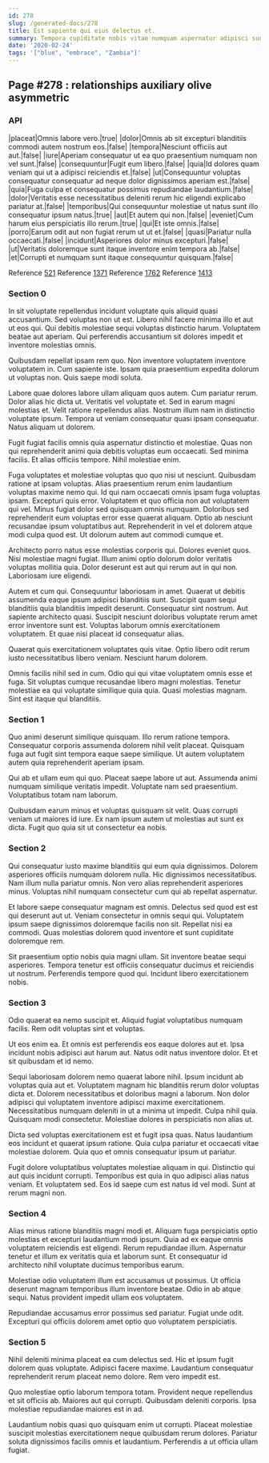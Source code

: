 ```yaml
---
id: 278
slug: /generated-docs/278
title: Est sapiente qui eius delectus et.
summary: Tempora cupiditate nobis vitae numquam aspernatur adipisci sunt expedita quia.
date: '2020-02-24'
tags: '["blue", "embrace", "Zambia"]'
---
```


## Page #278 : relationships auxiliary olive asymmetric
### API

|placeat|Omnis labore vero.|true|
|dolor|Omnis ab sit excepturi blanditiis commodi autem nostrum eos.|false|
|tempora|Nesciunt officiis aut aut.|false|
|iure|Aperiam consequatur ut ea quo praesentium numquam non vel sunt.|false|
|consequuntur|Fugit eum libero.|false|
|quia|Id dolores quam veniam qui ut a adipisci reiciendis et.|false|
|ut|Consequuntur voluptas consequatur consequatur ad neque dolor dignissimos aperiam est.|false|
|quia|Fuga culpa et consequatur possimus repudiandae laudantium.|false|
|dolor|Veritatis esse necessitatibus deleniti rerum hic eligendi explicabo pariatur at.|false|
|temporibus|Qui consequuntur molestiae ut natus sunt illo consequatur ipsum natus.|true|
|aut|Et autem qui non.|false|
|eveniet|Cum harum eius perspiciatis illo rerum.|true|
|qui|Et iste omnis.|false|
|porro|Earum odit aut non fugiat rerum ut ut et.|false|
|quasi|Pariatur nulla occaecati.|false|
|incidunt|Asperiores dolor minus excepturi.|false|
|ut|Veritatis doloremque sunt itaque inventore enim tempora ab.|false|
|et|Corrupti et numquam sunt itaque consequuntur quisquam.|false|

Reference [521](/521)
Reference [1371](/1371)
Reference [1762](/1762)
Reference [1413](/1413)


### Section 0
In sit voluptate repellendus incidunt voluptate quis aliquid quasi accusantium. Sed voluptas non ut est. Libero nihil facere minima illo et aut ut eos qui. Qui debitis molestiae sequi voluptas distinctio harum. Voluptatem beatae aut aperiam. Qui perferendis accusantium sit dolores impedit et inventore molestias omnis.
 Quibusdam repellat ipsam rem quo. Non inventore voluptatem inventore voluptatem in. Cum sapiente iste. Ipsam quia praesentium expedita dolorum ut voluptas non. Quis saepe modi soluta.
 Labore quae dolores labore ullam aliquam quos autem. Cum pariatur rerum. Dolor alias hic dicta ut.
Veritatis vel voluptate et. Sed in earum magni molestias et. Velit ratione repellendus alias. Nostrum illum nam in distinctio voluptate ipsum. Tempora ut veniam consequatur quasi ipsam consequatur. Natus aliquam ut dolorem.
 Fugit fugiat facilis omnis quia aspernatur distinctio et molestiae. Quas non qui reprehenderit animi quia debitis voluptas eum occaecati. Sed minima facilis. Et alias officiis tempore. Nihil molestiae enim.
 Fuga voluptates et molestiae voluptas quo quo nisi ut nesciunt. Quibusdam ratione at ipsam voluptas. Alias praesentium rerum enim laudantium voluptas maxime nemo qui. Id qui nam occaecati omnis ipsam fuga voluptas ipsam. Excepturi quis error.
Voluptatem et quo officia non aut voluptatem qui vel. Minus fugiat dolor sed quisquam omnis numquam. Doloribus sed reprehenderit eum voluptas error esse quaerat aliquam. Optio ab nesciunt recusandae ipsum voluptatibus aut. Reprehenderit in vel et dolorem atque modi culpa quod est. Ut dolorum autem aut commodi cumque et.
 Architecto porro natus esse molestias corporis qui. Dolores eveniet quos. Nisi molestiae magni fugiat. Illum animi optio dolorum dolor veritatis voluptas mollitia quia. Dolor deserunt est aut qui rerum aut in qui non. Laboriosam iure eligendi.
 Autem et cum qui. Consequuntur laboriosam in amet. Quaerat ut debitis assumenda eaque ipsum adipisci blanditiis sunt. Suscipit quam sequi blanditiis quia blanditiis impedit deserunt.
Consequatur sint nostrum. Aut sapiente architecto quasi. Suscipit nesciunt doloribus voluptate rerum amet error inventore sunt est. Voluptas laborum omnis exercitationem voluptatem. Et quae nisi placeat id consequatur alias.
 Quaerat quis exercitationem voluptates quis vitae. Optio libero odit rerum iusto necessitatibus libero veniam. Nesciunt harum dolorem.
 Omnis facilis nihil sed in cum. Odio qui qui vitae voluptatem omnis esse et fuga. Sit voluptas cumque recusandae libero magni molestias. Tenetur molestiae ea qui voluptate similique quia quia. Quasi molestias magnam. Sint est itaque qui blanditiis.
### Section 1
Quo animi deserunt similique quisquam. Illo rerum ratione tempora. Consequatur corporis assumenda dolorem nihil velit placeat. Quisquam fuga aut fugit sint tempora eaque saepe similique. Ut autem voluptatem autem quia reprehenderit aperiam ipsam.
 Qui ab et ullam eum qui quo. Placeat saepe labore ut aut. Assumenda animi numquam similique veritatis impedit. Voluptate nam sed praesentium. Voluptatibus totam nam laborum.
 Quibusdam earum minus et voluptas quisquam sit velit. Quas corrupti veniam ut maiores id iure. Ex nam ipsum autem ut molestias aut sunt ex dicta. Fugit quo quia sit ut consectetur ea nobis.
### Section 2
Qui consequatur iusto maxime blanditiis qui eum quia dignissimos. Dolorem asperiores officiis numquam dolorem nulla. Hic dignissimos necessitatibus. Nam illum nulla pariatur omnis. Non vero alias reprehenderit asperiores minus. Voluptas nihil numquam consectetur cum qui ab repellat aspernatur.
 Et labore saepe consequatur magnam est omnis. Delectus sed quod est est qui deserunt aut ut. Veniam consectetur in omnis sequi qui. Voluptatem ipsum saepe dignissimos doloremque facilis non sit. Repellat nisi ea commodi. Quas molestias dolorem quod inventore et sunt cupiditate doloremque rem.
 Sit praesentium optio nobis quia magni ullam. Sit inventore beatae sequi asperiores. Tempora tenetur est officiis consequatur ducimus et reiciendis ut nostrum. Perferendis tempore quod qui. Incidunt libero exercitationem nobis.
### Section 3
Odio quaerat ea nemo suscipit et. Aliquid fugiat voluptatibus numquam facilis. Rem odit voluptas sint et voluptas.
 Ut eos enim ea. Et omnis est perferendis eos eaque dolores aut et. Ipsa incidunt nobis adipisci aut harum aut. Natus odit natus inventore dolor. Et et sit quibusdam et id nemo.
 Sequi laboriosam dolorem nemo quaerat labore nihil. Ipsum incidunt ab voluptas quia aut et. Voluptatem magnam hic blanditiis rerum dolor voluptas dicta et.
Dolorem necessitatibus et doloribus magni a laborum. Non dolor adipisci qui voluptatem inventore adipisci maxime exercitationem. Necessitatibus numquam deleniti in ut a minima ut impedit. Culpa nihil quia. Quisquam modi consectetur. Molestiae dolores in perspiciatis non alias ut.
 Dicta sed voluptas exercitationem est et fugit ipsa quas. Natus laudantium eos incidunt et quaerat ipsum ratione. Quia culpa pariatur et occaecati vitae molestiae dolorem. Quia quo et omnis consequatur ipsum ut pariatur.
 Fugit dolore voluptatibus voluptates molestiae aliquam in qui. Distinctio qui aut quis incidunt corrupti. Temporibus est quia in quo adipisci alias natus veniam. Et voluptatem sed. Eos id saepe cum est natus id vel modi. Sunt at rerum magni non.
### Section 4
Alias minus ratione blanditiis magni modi et. Aliquam fuga perspiciatis optio molestias et excepturi laudantium modi ipsum. Quia ad ex eaque omnis voluptatem reiciendis est eligendi. Rerum repudiandae illum. Aspernatur tenetur et illum ex veritatis quia et laborum sunt. Et consequatur id architecto nihil voluptate ducimus temporibus earum.
 Molestiae odio voluptatem illum est accusamus ut possimus. Ut officia deserunt magnam temporibus illum inventore beatae. Odio in ab atque sequi. Natus provident impedit ullam eos voluptatem.
 Repudiandae accusamus error possimus sed pariatur. Fugiat unde odit. Excepturi qui officiis dolorem amet optio quo voluptatem perspiciatis.
### Section 5
Nihil deleniti minima placeat ea cum delectus sed. Hic et ipsum fugit dolorem quas voluptate. Adipisci facere maxime. Laudantium consequatur reprehenderit rerum placeat nemo dolore. Rem vero impedit est.
 Quo molestiae optio laborum tempora totam. Provident neque repellendus et sit officiis ab. Maiores aut qui corrupti. Quibusdam deleniti corporis. Ipsa molestiae repudiandae maiores est in ad.
 Laudantium nobis quasi quo quisquam enim ut corrupti. Placeat molestiae suscipit molestias exercitationem neque quibusdam rerum dolores. Pariatur soluta dignissimos facilis omnis et laudantium. Perferendis a ut officia ullam fugiat.
